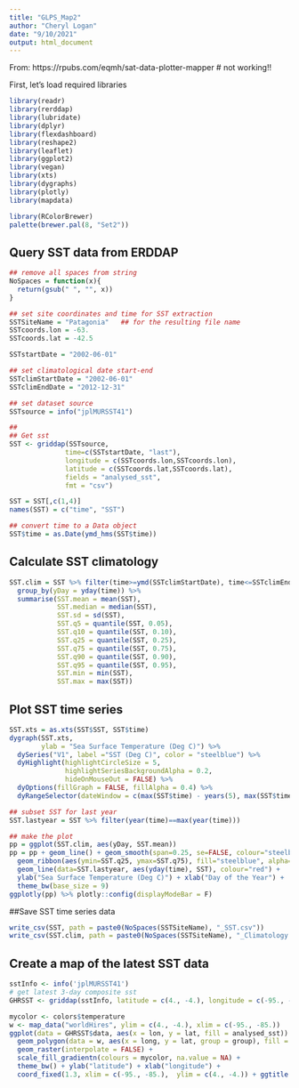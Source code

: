```yaml
---
title: "GLPS_Map2"
author: "Cheryl Logan"
date: "9/10/2021"
output: html_document
---
```

From:
https://rpubs.com/eqmh/sat-data-plotter-mapper
# not working!!

First, let’s load required libraries
```r
library(readr)
library(rerddap)
library(lubridate)
library(dplyr)
library(flexdashboard)
library(reshape2)
library(leaflet)
library(ggplot2)
library(vegan)
library(xts)
library(dygraphs)
library(plotly)
library(mapdata)

library(RColorBrewer)
palette(brewer.pal(8, "Set2"))
```

## Query SST data from ERDDAP

```r
## remove all spaces from string
NoSpaces = function(x){
  return(gsub(" ", "", x))
}

## set site coordinates and time for SST extraction
SSTSiteName = "Patagonia"   ## for the resulting file name
SSTcoords.lon = -63.
SSTcoords.lat = -42.5

SSTstartDate = "2002-06-01"

## set climatological date start-end
SSTclimStartDate = "2002-06-01"
SSTclimEndDate = "2012-12-31"

## set dataset source
SSTsource = info("jplMURSST41")

##
## Get sst 
SST <- griddap(SSTsource, 
              time=c(SSTstartDate, "last"),
              longitude = c(SSTcoords.lon,SSTcoords.lon),
              latitude = c(SSTcoords.lat,SSTcoords.lat),
              fields = "analysed_sst",
              fmt = "csv")

SST = SST[,c(1,4)]
names(SST) = c("time", "SST")

## convert time to a Data object
SST$time = as.Date(ymd_hms(SST$time))
```
## Calculate SST climatology

```r
SST.clim = SST %>% filter(time>=ymd(SSTclimStartDate), time<=SSTclimEndDate) %>% 
  group_by(yDay = yday(time)) %>% 
  summarise(SST.mean = mean(SST),
            SST.median = median(SST),
            SST.sd = sd(SST),
            SST.q5 = quantile(SST, 0.05),
            SST.q10 = quantile(SST, 0.10),
            SST.q25 = quantile(SST, 0.25),
            SST.q75 = quantile(SST, 0.75),
            SST.q90 = quantile(SST, 0.90),
            SST.q95 = quantile(SST, 0.95),
            SST.min = min(SST),
            SST.max = max(SST))
```

## Plot SST time series

```r
SST.xts = as.xts(SST$SST, SST$time)
dygraph(SST.xts, 
        ylab = "Sea Surface Temperature (Deg C)") %>% 
  dySeries("V1", label ="SST (Deg C)", color = "steelblue") %>%
  dyHighlight(highlightCircleSize = 5, 
              highlightSeriesBackgroundAlpha = 0.2,
              hideOnMouseOut = FALSE) %>% 
  dyOptions(fillGraph = FALSE, fillAlpha = 0.4) %>% 
  dyRangeSelector(dateWindow = c(max(SST$time) - years(5), max(SST$time)))
```

```r
## subset SST for last year
SST.lastyear = SST %>% filter(year(time)==max(year(time)))

## make the plot
pp = ggplot(SST.clim, aes(yDay, SST.mean))
pp = pp + geom_line() + geom_smooth(span=0.25, se=FALSE, colour="steelblue") +  
  geom_ribbon(aes(ymin=SST.q25, ymax=SST.q75), fill="steelblue", alpha=0.5) +
  geom_line(data=SST.lastyear, aes(yday(time), SST), colour="red") + 
  ylab("Sea Surface Temperature (Deg C)") + xlab("Day of the Year") + 
  theme_bw(base_size = 9) 
ggplotly(pp) %>% plotly::config(displayModeBar = F) 
```



##Save SST time series data
```r
write_csv(SST, path = paste0(NoSpaces(SSTSiteName), "_SST.csv"))
write_csv(SST.clim, path = paste0(NoSpaces(SSTSiteName), "_Climatology.csv"))
```


## Create a map of the latest SST data
```r
sstInfo <- info('jplMURSST41')
# get latest 3-day composite sst
GHRSST <- griddap(sstInfo, latitude = c(4., -4.), longitude = c(-95., -85.), time = c('last','last'), fields = 'analysed_sst')

mycolor <- colors$temperature
w <- map_data("worldHires", ylim = c(4., -4.), xlim = c(-95., -85.))
ggplot(data = GHRSST$data, aes(x = lon, y = lat, fill = analysed_sst)) + 
  geom_polygon(data = w, aes(x = long, y = lat, group = group), fill = "grey80") +
  geom_raster(interpolate = FALSE) +
  scale_fill_gradientn(colours = mycolor, na.value = NA) +
  theme_bw() + ylab("latitude") + xlab("longitude") +
  coord_fixed(1.3, xlim = c(-95., -85.),  ylim = c(4., -4.)) + ggtitle("Latest daily SST data")
```

